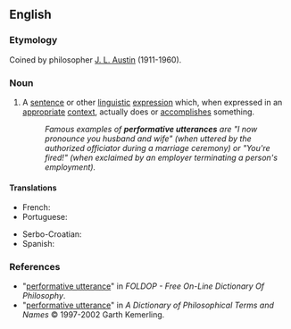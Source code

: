 ==English==
{{wikipedia}}

===Etymology===
Coined by philosopher [[w:J._L._Austin|J. L. Austin]] (1911-1960).

===Noun===
{{en-noun}}

# {{lb|en|philosophy|linguistics}} A [[sentence]] or other [[linguistic]] [[expression]] which, when expressed in an [[appropriate]] [[context]], actually does or [[accomplish]]es something.
#: ''Famous examples of '''performative utterances''' are "I now pronounce you husband and wife" (when uttered by the authorized officiator during a marriage ceremony) or "You're fired!" (when exclaimed by an employer terminating a person's employment).''

====Translations====
{{trans-top|An expression which, when expressed in an appropriate context, actually does or accomplishes something}}


* French: {{t|fr|énoncé performatif|m}}
* Portuguese: {{t|pt|enunciado performativo|m}}
{{trans-mid}}
* Serbo-Croatian: {{t|sh|performativna snaga iskaza}}
* Spanish: {{t|es|enunciado realizativo|m}}
{{trans-bottom}}

===References===
* "[http://www.swif.uniba.it/lei/foldop/foldoc.cgi?performative+utterance performative utterance]" in ''FOLDOP - Free On-Line Dictionary Of Philosophy''.
* "[http://www.philosophypages.com/dy/p2.htm#perfo performative utterance]" in ''A Dictionary of Philosophical Terms and Names'' © 1997-2002 Garth Kemerling.